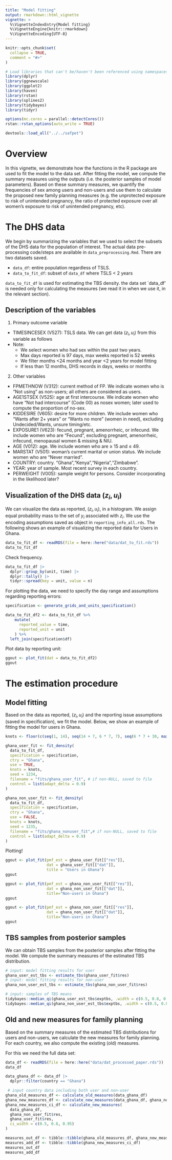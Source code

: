 ```yaml
---
title: "Model fitting"
output: rmarkdown::html_vignette
vignette: >
  %\VignetteIndexEntry{Model fitting}
  %\VignetteEngine{knitr::rmarkdown}
  %\VignetteEncoding{UTF-8}
---
```


```r
knitr::opts_chunk$set(
  collapse = TRUE,
  comment = "#>"
)
```

```r
# Load libraries that can't be/haven't been referenced using namespaces
library(dplyr)
library(ggnewscale)
library(ggplot2)
library(haven)
library(rstan) 
library(splines2)
library(tidybayes)
library(tidyr)

options(mc.cores = parallel::detectCores())
rstan::rstan_options(auto_write = TRUE)

devtools::load_all("../../safpet")
```

# Overview 

In this vignette, we demonstrate how the functions in the R package are used to fit the model to the data set. After 
fitting the model, we compute the summary measures using the outputs (i.e. the posterior samples of model parameters).
Based on these summary measures, we quantify the frequencies of sex among users and non-users and use them to calculate 
the proposed new family planning measures (e.g. the unprotected exposure to risk of unintended pregnancy, the ratio of 
protected exposure over all women's exposure to risk of unintended pregnancy, etc). 

# The DHS data

We begin by summarizing the variables that we used to select the subsets of the DHS data for the population of interest.
The actual data pre-processing code/steps are available in `data_preprocessing.Rmd`. There are two datasets saved. 

- `data_df`: entire population regardless of TSLS. 
- `data_to_fit_df`: subset of `data_df` where TSLS < 2 years

`data_to_fit_df` is used for estimating the TBS density. the data set 
`data_df' is needed only for calculating the measures (we read it in when we use it, in the relevant section).

## Description of the variables

1. Primary outcome variable

- TIMESINCESEX (V527): TSLS data. We can get data $(z_i, u_i)$ from this variable as follows
\begin{align*}
   \text{ When } 100 \leq \text{ TIMESINCESEX } \leq 197 \text{ then } u[i] = 1 \text{ (reporting in days)} \text{ and } z_i = \text{ TIMESINCESEX } - 100,\\
   \text{ When } 201 \leq \text{ TIMESINCESEX } \leq 252 \text{ then } u[i] = 2 \text{ (reporting in weeks)} \text{ and } z_i = \text{ TIMESINCESEX } - 200,\\
      \text{ When } 301 \leq \text{ TIMESINCESEX } \leq 397 \text{ then } u[i] = 3 \text{ (reporting in months)} \text{ and } z_i = \text{ TIMESINCESEX } - 300,\\
         \text{ When } 401 \leq \text{ TIMESINCESEX } \leq 449 \text{ then } u[i] = 4 \text{ (reporting in years)} \text{ and } z_i = \text{ TIMESINCESEX } - 400\\
\end{align*}
- Note:
  - We select women who had sex within the past two years. 
  - Max days reported is 97 days, max weeks reported is 52 weeks 
  - We filter months <24 months and year <2 years for model fitting
  - If less than 12 months, DHS records in days, weeks or months
  
2. Other variables

- FPMETHNOW (V312): current method of FP. We indicate women who is "Not using" as non-users; all others are considered as users.
- AGE1STSEX (V525): age at first intercourse. We indicate women who have "Not had intercourse" (Code 00) as nosex women; later used to compute the proportion of no-sex.
- KIDDESIRE (V605): desire for more children. We include women who "Wants after 2+ years" or "Wants no more" (women in need), excluding Undecided/Wants, unsure timing/etc.
- EXPOSURE1 (V623): fecund, pregnant, amenorrheic, or infecund. We include women who are "Fecund", excluding pregnant, amenorrheic, infecund, menopausal women & missing & NIU.
- AGE (V012): age. We include women who are $\geq$ 15 and $\leq$ 49.
- MARSTAT (V501): woman's current marital or union status. We include women who are "Never married".
- COUNTRY: country. "Ghana","Kenya","Nigeria","Zimbabwe".
- YEAR: year of sample. Most recent survey in each country.
- PERWEIGHT (V005): sample weight for persons. Consider incorporating in the likelihood later?

## Visualization of the DHS data $(z_i, u_i)$

We can visualize the data as reported, $(z_i, u_i)$, in a histogram. We assign equal probability mass to the set of
$y_i$ associated with $z_i$. We use the encoding assumptions saved as object in `reporting_info_all.rds`. The following
shows an example of visualizing the reported data for Users in Ghana.

```r
data_to_fit_df <- readRDS(file = here::here("data/dat_to_fit.rds"))
data_to_fit_df
```

Check frequency.

```r
data_to_fit_df |>
  dplyr::group_by(unit, time) |>
  dplyr::tally() |>
  tidyr::spread(key = unit, value = n)
```

For plotting the data, we need to specify the day range and assumptions regarding reporting errors:

```r
specification <- generate_grids_and_units_specification()
```

```r
data_to_fit_df2 <- data_to_fit_df %>%
    mutate(
      reported_value = time,
      reported_unit = unit
    ) %>% 
  left_join(specification$df)
```

Plot data by reporting unit:
```r
ggout <- plot_fit(dat = data_to_fit_df2)
ggout
```

# The estimation procedure

## Model fitting 

Based on the data as reported, $(z_i, u_i)$ and the reporting issue assumptions (saved in specification), we fit the 
model. Below, we show an example of fitting the model for users in Ghana. 

```r

knots <- floor(c(seq(1, 14), seq(14 + 7, 6 * 7, 7), seq(6 * 7 + 30, max(specification$grid) - 30, 30)))

ghana_user_fit <- fit_density(
  data_to_fit_df,
  specification = specification, 
  ctry = "Ghana",
  use = TRUE,
  knots = knots,
  seed = 1234,
  filename = "fits/ghana_user_fit", # if non-NULL, saved to file
  control = list(adapt_delta = 0.9)
)

ghana_non_user_fit <- fit_density(
  data_to_fit_df, 
  specification = specification, 
  ctry = "Ghana",
  use = FALSE,
  knots = knots,
  seed = 1235,
  filename = "fits/ghana_nonuser_fit",# if non-NULL, saved to file
  control = list(adapt_delta = 0.9)
)
```

Plotting!

```r
ggout <- plot_fit(pmf_est = ghana_user_fit[["res"]], 
                  dat = ghana_user_fit[["dat"]],
                  title = "Users in Ghana")
ggout
```

```r
ggout <- plot_fit(pmf_est = ghana_non_user_fit[["res"]], 
                  dat = ghana_non_user_fit[["dat"]],
                  title="Non-users in Ghana")
ggout
```

```r
ggout <- plot_fit(pmf_est = ghana_non_user_fit[["res"]], 
                  dat = ghana_non_user_fit[["dat"]],
                  title="Non-users in Ghana")
ggout
```


## TBS samples from posterior samples 

We can obtain TBS samples from the posterior samples after fitting the model. We compute the summary measures of the 
estimated TBS distribution.

```r
# input: model fitting results for user
ghana_user_est_tbs <- estimate_tbs(ghana_user_fit$res) 
# input: model fitting results for non-user
ghana_non_user_est_tbs <- estimate_tbs(ghana_non_user_fit$res)

# input: samples of TBS means
tidybayes::median_qi(ghana_user_est_tbs$exptbs, .width = c(0.5, 0.8, 0.95))
tidybayes::median_qi(ghana_non_user_est_tbs$exptbs, .width = c(0.5, 0.8, 0.95))
```

## Old and new measures for family planning

Based on the summary measures of the estimated TBS distributions for users and non-users, we calculate the new measures for family planning. For each country, we also compute the existing (old) measures. 

For this we need the full data set: 
```r
data_df <- readRDS(file = here::here("data/dat_processed_paper.rds"))
data_df
```

```r
data_ghana_df <- data_df |>
  dplyr::filter(country == "Ghana")

 # input country data including both user and non-user
ghana_old_measures_df <- calculate_old_measures(data_ghana_df)
ghana_new_measures_df <- calculate_new_measures(data_ghana_df, ghana_non_user_fit$res, ghana_user_fit$res)
ghana_new_measures_ci_df <- calculate_new_measures(
  data_ghana_df, 
  ghana_non_user_fit$res, 
  ghana_user_fit$res, 
  ci_width = c(0.5, 0.8, 0.95)
)

measures_out_df <- tibble::tibble(ghana_old_measures_df, ghana_new_measures_df)
measures_add_df <- tibble::tibble(ghana_new_measures_ci_df)
measures_out_df
measures_add_df
```

